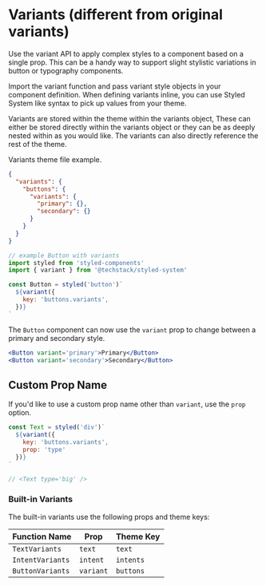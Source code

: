 # Variants (different from original variants)

Use the variant API to apply complex styles to a component based on a single prop.
This can be a handy way to support slight stylistic variations in button or typography components.

Import the variant function and pass variant style objects in your component definition.
When defining variants inline, you can use Styled System like syntax to pick up values from your theme.

Variants are stored within the theme within the variants object, These can either be stored directly within the
variants object or they can be as deeply nested within as you would like. The variants can also directly reference the rest of the theme.

Variants theme file example.

```json
{
  "variants": {
    "buttons": {
      "variants": {
        "primary": {},
        "secondary": {}
      }
    }
  }
}
```

```js
// example Button with variants
import styled from 'styled-components'
import { variant } from '@techstack/styled-system'

const Button = styled('button')`
  ${variant({
    key: 'buttons.variants',
  })}
`
```

The `Button` component can now use the `variant` prop to change between a primary and secondary style.

```jsx
<Button variant='primary'>Primary</Button>
<Button variant='secondary'>Secondary</Button>
```

## Custom Prop Name

If you'd like to use a custom prop name other than `variant`, use the `prop` option.

```js
const Text = styled('div')`
  ${variant({
    key: 'buttons.variants',
    prop: 'type'
  })}
`

// <Text type='big' />
```

### Built-in Variants

The built-in variants use the following props and theme keys:

| Function Name     | Prop        | Theme Key     |
| ----------------- | ----------- | ------------- |
| `TextVariants`    | `text`      | `text`        |
| `IntentVariants`  | `intent`    | `intents`     |
| `ButtonVariants`  | `variant`   | `buttons`     |

[@styled-system/css]: /css
